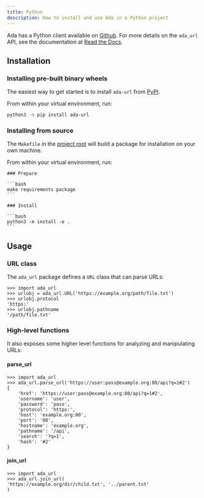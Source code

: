 ```yaml
---
title: Python
description: How to install and use Ada in a Python project
---
```


Ada has a Python client available on [Github](https://github.com/ada-url/ada-python).
For more details on the `ada_url` API, see the documentation at [Read the Docs](https://ada-url.readthedocs.io/en/latest/).

## Installation

### Installing pre-built binary wheels

The easiest way to get started is to install `ada-url` from [PyPI](https://pypi.org/project/ada-url/).

From within your virtual environment, run:

```bash
python3 -m pip install ada-url 
```

### Installing from source

The `Makefile` in the [project root](https://github.com/ada-url/ada-python) will build a package for installation on your own machine.

From within your virtual environment, run:

<Steps>

    ### Prepare

    ```bash
    make requirements package
    ```

    ### Install

    ```bash
    python3 -m install -e .
    ```

</Steps>

## Usage

### URL class

The `ada_url` package defines a `URL` class that can parse URLs:

```python3
>>> import ada_url
>>> urlobj = ada_url.URL('https://example.org/path/file.txt')
>>> urlobj.protocol
'https:'
>>> urlobj.pathname
'/path/file.txt'
```

### High-level functions

It also exposes some higher level functions for analyzing and manipulating URLs:

#### parse_url

```python3
>>> import ada_url
>>> ada_url.parse_url('https://user:pass@example.org:80/api?q=1#2')
{
    'href': 'https://user:pass@example.org:80/api?q=1#2',
    'username': 'user',
    'password': 'pass',
    'protocol': 'https:',
    'host': 'example.org:80',
    'port': '80',
    'hostname': 'example.org',
    'pathname': '/api',
    'search': '?q=1',
    'hash': '#2'
}
```

#### join_url

```python3
>>> import ada_url
>>> ada_url.join_url(
'https://example.org/dir/child.txt', '../parent.txt'
)
```
